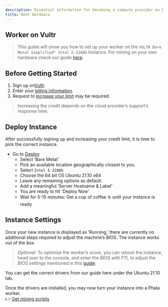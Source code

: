 ```yaml
---
description: Essential information for becoming a compute provider on Phala Network.
title: Rent Hardware
---
```



## Worker on Vultr <a href="#khala-worker-on-vultr" id="khala-worker-on-vultr"></a>

> This guide will show you how to set up your worker on the `VULTR Bare Metal Simplified™ Intel E-2288G` Instance. For mining on your own hardware check our guide [here](/network/compute-providers/basic-info/requirements-in-phala-khala).

## Before Getting Started <a href="#before-getting-started" id="before-getting-started"></a>

1. Sign up on[Vultr](https://vultr.com/).
2. Enter your [billing information](https://my.vultr.com/billing/).
3. Request to [increase your limit](https://my.vultr.com/billing/#billinglimits) may be required.

> Increasing the credit depends on the cloud provider’s support’s response time.

## Deploy Instance <a href="#deploy-instance" id="deploy-instance"></a>

After successfully signing up and increasing your credit limit, it is time to pick the correct instance.

* Go to [Deploy](https://my.vultr.com/deploy/)
  * Select ‘Bare Metal’
  * Pick an available location geographically closest to you.
  * Select `Intel E-2288G`
  * Choose the 64 bit OS Ubuntu 21.10 x64
  * Leave any remaining options as default.
  * Add a meaningful ‘Server Hostname & Label’
  * You are ready to hit ‘Deploy Now’
  * Wait for 5-15 minutes: Get a cup of coffee ☕ until your instance is ready

## Instance Settings <a href="#instance-settings" id="instance-settings"></a>

Once your new instance is displayed as ‘Running,’ there are currently no additional steps required to adjust the machine’s BIOS. The instance works out of the box.

> _Optional:_ To optimize the worker’s score, you can reboot the instance, head over to the console, and enter the BIOS with F11, to adjust the BIOS settings mentioned in this [guide](/network/compute-providers/basic-info/requirements-in-phala-khala#os-requirements).

You can get the correct drivers from our guide here under the Ubuntu 21.10 tab.

Once the drivers are installed, you may now turn your instance into a Phala worker.\
👉 [Get mining scripts](https://docs.phala.network/compute-providers/run-workers-on-phala/solo-worker-deployment)
